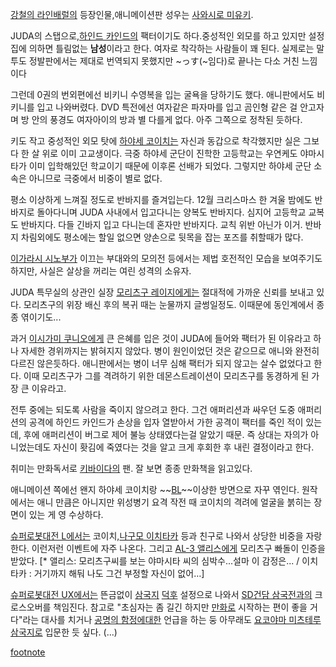 [[강철의 라인배럴]]의 등장인물,애니메이션판 성우는 [[사와시로 미유키]].

JUDA의 스탭으로,[[하인드 카인드]]의 팩터이기도 하다.중성적인 외모를 하고 있지만 설정집에 의하면 틀림없는 '''남성'''이라고 한다. 여자로 착각하는 사람들이 꽤 된다. 실제로는 말투도 정발판에서는 제대로 번역되지 못했지만 ~っす(~임다)로 끝나는 다소 거친 느낌이다

그런데 0권의 번외편에선 비키니 수영복을 입는 굴욕을 당하기도 했다. 애니판에서도 비키니를 입고 나와버렸다. DVD 특전에선 여자같은 파자마를 입고 곰인형 같은 걸 안고자며 방 안의 풍경도 여자아이의 방과 별 다를게 없다. 아주 그쪽으로 정착된 듯하다.

키도 작고 중성적인 외모 탓에 [[하야세 코이치]]는 자신과 동갑으로 착각했지만 실은 그보다 한 살 위로 이미 고교생이다. 극중 하야세 군단이 진학한 고등학교는 우연케도 야마시타가 이미 입학해있던 학교이기 때문에 이후론 선배가 되었다. 그렇지만 하야세 군단 소속은 아니므로 극중에서 비중이 별로 없다.

평소 이상하게 느껴질 정도로 반바지를 즐겨입는다. 12월 크리스마스 한 겨울 밤에도 반바지로 돌아다니며 JUDA 사내에서 입고다니는 양복도 반바지다. 심지어 고등학교 교복도 반바지다. 다들 긴바지 입고 다니는데 혼자만 반바지다. 교칙 위반 아닌가 이거. 반바지 차림외에도 평소에는 할일 없으면 양손으로 뒷목을 잡는 포즈를 취할때가 많다.

[[이가라시 시노부]]가 이끄는 부대와의 모의전 등에서는 제법 호전적인 모습을 보여주기도 하지만, 사실은 살상을 꺼리는 여린 성격의 소유자.

JUDA 특무실의 상관인 실장 [[모리츠구 레이지]]에게는 절대적에 가까운 신뢰를 보내고 있다. 모리츠구의 위장 배신 후의 복귀 때는 눈물까지 글썽일정도. 이때문에 동인계에서 종종 엮이기도...

과거 [[이시가미 쿠니오]]에게 큰 은혜를 입은 것이 JUDA에 들어와 팩터가 된 이유라고 하나 자세한 경위까지는 밝혀지지 않았다. 병이 원인이었던 것은 같으므로 애니와 완전히 다르진 않은듯하다. 애니판에서는 병이 너무 심해 팩터가 되지 않고는 살수 없었다고 한다. 이때 모리츠구가 그를 격려하기 위한 데몬스트레이션이 모리츠구를 동경하게 된 가장 큰 이유라고.

전투 중에는 되도록 사람을 죽이지 않으려고 한다. 그건 애퍼리션과 싸우던 도중 애퍼리션의 공격에 하인드 카인드가 손상을 입자 열받아서 가한 공격이 팩터를 죽인 적이 있는데, 후에 애퍼리션이 버그로 제어 불능 상태였다는걸 알았기 때문. 즉 상대는 자의가 아니었는데도 자신이 홧김에 죽였다는 것을 알고 크게 후회한 후 내린 결정이라고 한다. 

취미는 만화독서로 [[키바이다]]의 팬. 잘 보면 종종 만화책을 읽고있다.

애니메이션 쪽에선 왠지 하야세 코이치랑 ~~[[BL]]~~이상한 방면으로 자꾸 엮인다. 원작에서는 애니 만큼은 아니지만 위성병기 요격 작전 때 코이치의 격려에 얼굴을 붉히는 장면이 있는 게 영 수상하다.

[[슈퍼로봇대전 L]]에서는 코이치,[[나구모 이치타카]] 등과 친구로 나와서 상당한 비중을 자랑한다. 이런저런 이벤트에 자주 나온다. 그리고 [[AL-3 앨리스]]에게 모리츠구 빠돌이 인증을 받았다. [* 앨리스: 모리츠구씨를 보는 야마시타 씨의 심박수...설마 이 감정은... / 이치타카 : 거기까지 해둬 나도 그건 부정할 자신이 없어…]

[[슈퍼로봇대전 UX]]에서는 뜬금없이 [[삼국지]] [[덕후]] 설정으로 나와서 [[SD건담 삼국전]]과의 크로스오버를 책임진다. 참고로 "초심자는 좀 길긴 하지만 [[만화]]로 시작하는 편이 좋을 거다"라는 대사를 치거나 [[공명의 함정]]에대한 언급을 하는 둥 아무래도 [[요코야마 미츠테루 삼국지]]로 입문한 듯 싶다. (...)

[[footnote]]
